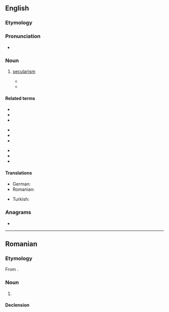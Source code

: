 ==English==
{{wikipedia}}

===Etymology===
{{suffix|en|laic|ism}}

===Pronunciation===
* {{IPA|en|/ˈleɪɪsɪz(ə)m/|/ˈleɪəsɪz(ə)m/}}

===Noun===
{{en-noun|~}}

# {{lb|en|especially in reference to Turkey}} [[secularism]]
#* {{quote-book|en|title=Comparative Secularisms in a Global Age|page=124|author=L. Cady|year=2010|passage=In a speech in commemoration of the 67th anniversary of the insertion of the principle of '''laicism''' into the Turkish constitution, he gave the following ideal typical Kemalist account of '''laicism''': National sovereignty is grounded in the foundation of '''laicism'''.}}
#* {{quote-book|en|page=8|author=Francesca Valensise|title=From Building Fabric to City Form: Reconstruction in Calabria at end of Eighteenth Century|year=2012|publisher=Gangemi Editore spa|url= https://books.google.co.nz/books?id=Zr77coPm9qwC |isbn= 9788849254310 |passage= As a matter of fact the Enlightment culture was based on a philosophy inspired to an ethical '''laicism''' whose aim was to create a better society based on principles such as solidarity, equality of rights and duties, and full freedom. }}

====Related terms====
{{rel-top3|Terms etymologically related to ''laicism''}}
* {{l|en|laicist}}
* {{l|en|laicity}}
* {{l|en|laicization}}
{{rel-mid3}}
* {{l|en|laicize}}
* {{l|en|laity}}
* {{l|en|lay}}
{{rel-mid3}}
* {{l|en|layman}}
* {{l|en|laywoman}}
* {{l|en|lay person}}
{{rel-bottom}}

====Translations====
{{trans-top|secularism}}
* German: {{t+|de|Laizismus|m}}
* Romanian: {{t+|ro|laicism|n}}
{{trans-mid}}
* Turkish: {{t+|tr|laiklik}}
{{trans-bottom}}

===Anagrams===
* {{anagrams|en|a=aciilms|Islamic|Islāmic}}

----

==Romanian==

===Etymology===
From {{bor|ro|fr|laïcisme}}.

===Noun===
{{ro-noun|n|-}}

# {{l|en|secularism}}

====Declension====
{{ro-noun-n|n=sg}}